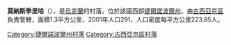 {{coord|49|21|28|N|26|8|40|E|scale:30000|display=title}}

'''莫納斯季里哈'''（{{lang-uk|Монастириха}}），是[[烏克蘭|烏克蘭]]的村落，位於該國西部[[捷爾諾波爾州|捷爾諾波爾州]]，由[[古西亞京區|古西亞京區]]負責管轄，面積1.3平方公里，2001年人口291，人口密度每平方公里223.85人。

{{DEFAULTSORT:Монастириха}}
[[Category:捷爾諾波爾州村落|Category:捷爾諾波爾州村落]]
[[Category:古西亞京區村落|Category:古西亞京區村落]]


{{Ternopil-geo-stub}}